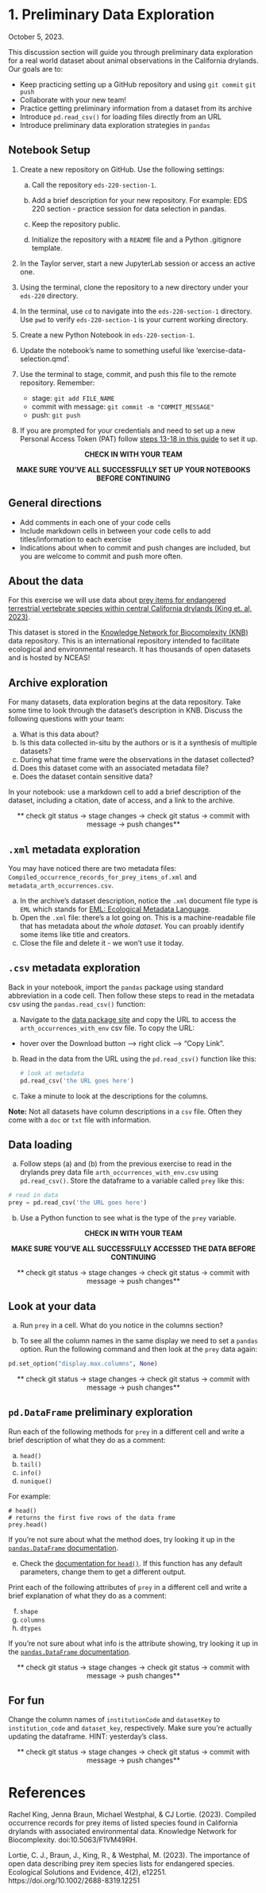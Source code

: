 
# 1. Preliminary Data Exploration

October 5, 2023.

This discussion section will guide you through preliminary data exploration for a real world dataset about animal observations in the California drylands. Our goals are to:

- Keep practicing setting up a GitHub repository and using `git commit` `git push`
- Collaborate with your new team!
- Practice getting preliminary information from a dataset from its archive
- Introduce `pd.read_csv()` for loading files directly from an URL
- Introduce preliminary data exploration strategies in `pandas`

:::{.callout-tip}
## Notebook Setup
1. Create a new repository on GitHub. Use the following settings:

    a. Call the repository `eds-220-section-1`.

    b. Add a brief description for your new repository. For example: EDS 220 section - practice session for data selection in pandas.

    c. Keep the repository public.

    d. Initialize the repository with a `README` file and a Python .gitignore template.

2. In the Taylor server, start a new JupyterLab session or access an active one.

3. Using the terminal, clone the repository to a new directory under your `eds-220` directory.

4. In the terminal, use `cd` to navigate into the `eds-220-section-1` directory. Use `pwd` to verify `eds-220-section-1` is your current working directory.

5. Create a new Python Notebook in `eds-220-section-1`. 

6. Update the notebook's name to something useful like 'exercise-data-selection.qmd'.

7. Use the terminal to stage, commit, and push this file to the remote repository. Remember:
    - stage: `git add FILE_NAME`
    - commit with message: `git commit -m "COMMIT_MESSAGE"`
    - push: `git push`

8. If you are prompted for your credentials and need to set up a new Personal Access Token (PAT) follow [steps 13-18 in this guide](https://docs.google.com/document/d/1Pk6_rUDdFjdGg-YVo9Cl8ET3iDsYahyaP0VMRD4UHUk/edit?usp=sharing/) to set it up.


<p style="text-align: center;">
**CHECK IN WITH YOUR TEAM** 
</p>
<p style="text-align: center;">
**MAKE SURE YOU'VE ALL SUCCESSFULLY SET UP YOUR NOTEBOOKS BEFORE CONTINUING**
</p>

:::


:::{.callout-note}
## General directions
- Add comments in each one of your code cells 
- Include markdown cells in between your code cells to add titles/information to each exercise
- Indications about when to commit and push changes are included, but you are welcome to commit and push more often. 
:::

:::{.callout-note}
## About the data

For this exercise we will use data about [prey items for endangered terrestrial vertebrate species within central California drylands (King et. al, 2023)](https://knb.ecoinformatics.org/view/doi%3A10.5063%2FF1VM49RH). 

This dataset is stored in the [Knowledge Network for Biocomplexity (KNB)](https://knb.ecoinformatics.org) data repository. This is an international repository intended to facilitate ecological and environmental research. It has thousands of open datasets and is hosted by NCEAS!
:::

<!-- Data exploration -->
## Archive exploration
For many datasets, data exploration begins at the data repository. Take some time to look through the dataset's description in KNB. Discuss the following questions with your team:

a. What is this data about?
b. Is this data collected in-situ by the authors or is it a synthesis of multiple datasets?
c. During what time frame were the observations in the dataset collected?
d. Does this dataset come with an associated metadata file?
e. Does the dataset contain sensitive data?

In your notebook: use a markdown cell to add a brief description of the dataset, including a citation, date of access, and a link to the archive. 

<p style="text-align: center;">
** check git status -> stage changes -> check git status -> commit with message -> push  changes**
</p>

## `.xml` metadata exploration

You may have noticed there are two metadata files: `Compiled_occurrence_records_for_prey_items_of.xml` and `metadata_arth_occurrences.csv`. 

a. In the archive's dataset description, notice the `.xml` document file type is `EML` which stands for [EML: Ecological Metadata Language](https://eml.ecoinformatics.org). 
b. Open the `.xml` file: there's a lot going on. This is a machine-readable file that has metadata about *the whole dataset*. You can proably identify some items like title and creators. 
c. Close the file and delete it - we won't use it today. 

## `.csv` metadata exploration

Back in your notebook, import the `pandas` package using standard abbreviation in a code cell. Then follow these steps to read in the metadata csv using the `pandas.read_csv()` function:

a. Navigate to the [data package site](https://knb.ecoinformatics.org/view/doi%3A10.5063%2FF1VM49RH) and copy the URL to access the `arth_occurrences_with_env` csv file. To copy the URL: 

- hover over the Download button –> right click –> “Copy Link".

b. Read in the data from the URL using the `pd.read_csv()` function like this:

    ```python
    # look at metadata
    pd.read_csv('the URL goes here')
    ```

c. Take a minute to look at the descriptions for the columns. 

**Note:** Not all datasets have column descriptions in a `csv` file. Often they come with a `doc` or `txt` file with information. 

<!-- Data loading -->
## Data loading
a. Follow steps (a) and (b) from the previous exercise to read in the drylands prey data file `arth_occurrences_with_env.csv` using `pd.read_csv()`. Store the dataframe to a variable called `prey` like this:

```python
# read in data
prey = pd.read_csv('the URL goes here')
```

b. Use a Python function to see what is the type of the `prey` variable. 

<p style="text-align: center;">
**CHECK IN WITH YOUR TEAM** 
</p>
<p style="text-align: center;">
**MAKE SURE YOU'VE ALL SUCCESSFULLY ACCESSED THE DATA BEFORE CONTINUING**
</p>

<p style="text-align: center;">
** check git status -> stage changes -> check git status -> commit with message -> push  changes**
</p>

## Look at your data

a. Run `prey` in a cell. What do you notice in the columns section?

b. To see all the column names in the same display we need to set a `pandas` option. Run the following command and then look at the `prey` data again:
```python
pd.set_option("display.max.columns", None)
```

<p style="text-align: center;">
** check git status -> stage changes -> check git status -> commit with message -> push  changes**
</p>

## `pd.DataFrame` preliminary exploration

Run each of the following methods for `prey` in a different cell and write a brief description of what they do as a comment: 

a. `head()`
b. `tail()`
c. `info()`
d. `nunique()`

For example:

```
# head()
# returns the first five rows of the data frame
prey.head()
```

If you're not sure about what the method does, try looking it up in the [`pandas.DataFrame` documentation](https://pandas.pydata.org/docs/reference/api/pandas.DataFrame.html).

e. Check the [documentation for `head()`](https://pandas.pydata.org/docs/reference/api/pandas.DataFrame.head.html#pandas.DataFrame.head). If this function has any default parameters, change them to get a different output. 

Print each of the following attributes of `prey` in a different cell and write a brief explanation of what they do as a comment:

f. `shape`
g. `columns`
h. `dtypes`

If you're not sure about what info is the attribute showing, try looking it up in the [`pandas.DataFrame` documentation](https://pandas.pydata.org/docs/reference/api/pandas.DataFrame.html).

<p style="text-align: center;">
** check git status -> stage changes -> check git status -> commit with message -> push  changes**
</p>

## For fun
Change the column names of `institutionCode` and `datasetKey` to `institution_code` and  `dataset_key`, respectively. Make sure you're actually updating the dataframe. HINT: yesterday's class.

<p style="text-align: center;">
** check git status -> stage changes -> check git status -> commit with message -> push  changes**
</p>

# References

Rachel King, Jenna Braun, Michael Westphal, & CJ Lortie. (2023). Compiled occurrence records for prey items of listed species found in California drylands with associated environmental data. Knowledge Network for Biocomplexity. doi:10.5063/F1VM49RH.

Lortie, C. J., Braun, J., King, R., & Westphal, M. (2023). The importance of open data describing prey item species lists for endangered species. Ecological Solutions and Evidence, 4(2), e12251. https://doi.org/10.1002/2688-8319.12251
